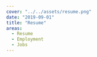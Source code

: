 ---
cover: "../../assets/resume.png"
date: "2019-09-01"
title: "Resume"
areas:
  - Resume
  - Employment
  - Jobs
---
